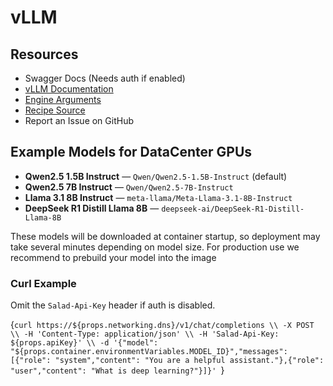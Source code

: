 # vLLM

## Resources

- <Link url={`https://${props.networking.dns}/docs`}>Swagger Docs</Link> (Needs auth if enabled)
- [vLLM Documentation](https://docs.vllm.ai/)
- [Engine Arguments](https://docs.vllm.ai/en/latest/configuration/engine_args.html)
- [Recipe Source](https://github.com/SaladTechnologies/salad-recipes/tree/master/recipes/vllm)
- <Link url={`https://github.com/SaladTechnologies/salad-recipes/issues/new?title=vLLM%20Consumer%20GPUs&body=Image%3A%20${props.container.image}`}>Report an Issue on GitHub</Link>

## Example Models for DataCenter GPUs

- **Qwen2.5 1.5B Instruct** — `Qwen/Qwen2.5-1.5B-Instruct` (default)
- **Qwen2.5 7B Instruct** — `Qwen/Qwen2.5-7B-Instruct`
- **Llama 3.1 8B Instruct** — `meta-llama/Meta-Llama-3.1-8B-Instruct`
- **DeepSeek R1 Distill Llama 8B** — `deepseek-ai/DeepSeek-R1-Distill-Llama-8B`

<Callout variation="info">
These models will be downloaded at container startup, so deployment may take several minutes depending on model size. For production use we recommend to prebuild your model into the image
</Callout>

### Curl Example

<Callout variation="note">Omit the `Salad-Api-Key` header if auth is disabled.</Callout>

<CodeBlock language="bash">{`curl https://${props.networking.dns}/v1/chat/completions \\
    -X POST \\
    -H 'Content-Type: application/json' \\
    -H 'Salad-Api-Key: ${props.apiKey}' \\
    -d '{"model": "${props.container.environmentVariables.MODEL_ID}","messages": [{"role": "system","content": "You are a helpful assistant."},{"role": "user","content": "What is deep learning?"}]}'
`}</CodeBlock>



